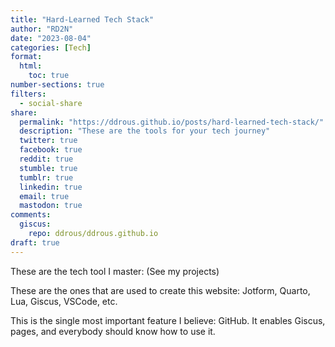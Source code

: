 ```yaml
---
title: "Hard-Learned Tech Stack"
author: "RD2N"
date: "2023-08-04"
categories: [Tech]
format:
  html:
    toc: true
number-sections: true
filters:
  - social-share
share:
  permalink: "https://ddrous.github.io/posts/hard-learned-tech-stack/"
  description: "These are the tools for your tech journey"
  twitter: true
  facebook: true
  reddit: true
  stumble: true
  tumblr: true
  linkedin: true
  email: true
  mastodon: true
comments:
  giscus:
    repo: ddrous/ddrous.github.io
draft: true
---
```


These are the tech tool I master: (See my projects)

These are the ones that are used to create this website: Jotform, Quarto, Lua, Giscus, VSCode, etc.

This is the single most important feature I believe: GitHub. It enables Giscus, pages, and everybody should know how to use it.
